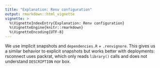 ```yaml
---
title: "Explanation: Renv configuration"
output: rmarkdown::html_vignette
vignette: >
  %\VignetteIndexEntry{Explanation: Renv configuration}
  %\VignetteEngine{knitr::rmarkdown}
  %\VignetteEncoding{UTF-8}
---
```


We use implicit snapshots and `dependencies.R` + `.renvignore`.
This gives us a similar behavior to explicit snapshots but works better with deployments:
rsconnect uses packrat, which only reads `library()` calls
and does not understand `DESCRIPTION` nor box.
